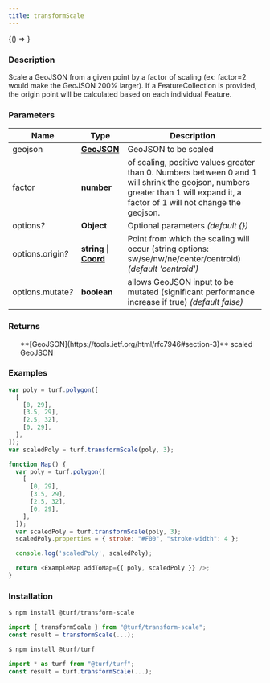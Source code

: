 ```yaml
---
title: transformScale
---
```



<!-- Expose turf as global var for experimenting in the browser console -->

<BrowserOnly>{() => <WindowTurfGlobal turf={turf} />}</BrowserOnly>

### Description

Scale a GeoJSON from a given point by a factor of scaling (ex: factor=2 would make the GeoJSON 200% larger).
If a FeatureCollection is provided, the origin point will be calculated based on each individual Feature.

### Parameters

| Name                   | Type                                                                     | Description                                                                                                                                                                    |
| ---------------------- | ------------------------------------------------------------------------ | ------------------------------------------------------------------------------------------------------------------------------------------------------------------------------ |
| geojson                | **[GeoJSON](https://tools.ietf.org/html/rfc7946#section-3)**             | GeoJSON to be scaled                                                                                                                                                           |
| factor                 | **number**                                                               | of scaling, positive values greater than 0. Numbers between 0 and 1 will shrink the geojson, numbers greater than 1 will expand it, a factor of 1 will not change the geojson. |
| options<i>?</i>        | **Object**                                                               | Optional parameters _(default \{\})_                                                                                                                                           |
| options.origin<i>?</i> | **string \| [Coord](https://tools.ietf.org/html/rfc7946#section-3.1.1)** | Point from which the scaling will occur (string options: sw/se/nw/ne/center/centroid) _(default 'centroid')_                                                                   |
| options.mutate<i>?</i> | **boolean**                                                              | allows GeoJSON input to be mutated (significant performance increase if true) _(default false)_                                                                                |

### Returns

<ul>
  **[GeoJSON](https://tools.ietf.org/html/rfc7946#section-3)** scaled GeoJSON

</ul>

### Examples

```javascript
var poly = turf.polygon([
  [
    [0, 29],
    [3.5, 29],
    [2.5, 32],
    [0, 29],
  ],
]);
var scaledPoly = turf.transformScale(poly, 3);
```

```javascript live
function Map() {
  var poly = turf.polygon([
    [
      [0, 29],
      [3.5, 29],
      [2.5, 32],
      [0, 29],
    ],
  ]);
  var scaledPoly = turf.transformScale(poly, 3);
  scaledPoly.properties = { stroke: "#F00", "stroke-width": 4 };

  console.log('scaledPoly', scaledPoly);

  return <ExampleMap addToMap={{ poly, scaledPoly }} />;
}
```

### Installation

```javascript
$ npm install @turf/transform-scale

import { transformScale } from "@turf/transform-scale";
const result = transformScale(...);
```

```javascript
$ npm install @turf/turf

import * as turf from "@turf/turf";
const result = turf.transformScale(...);
```
